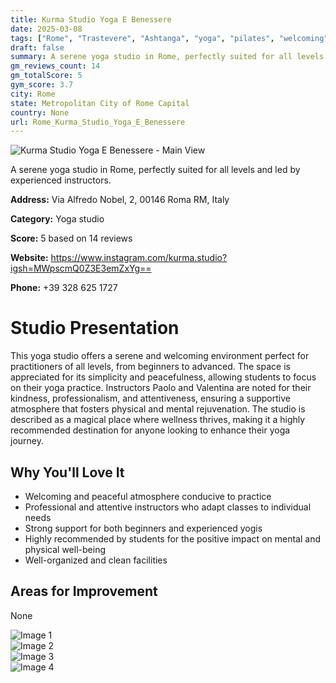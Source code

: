 ```yaml
---
title: Kurma Studio Yoga E Benessere
date: 2025-03-08
tags: ["Rome", "Trastevere", "Ashtanga", "yoga", "pilates", "welcoming", "peaceful", "Rome"]  
draft: false
summary: A serene yoga studio in Rome, perfectly suited for all levels and led by experienced instructors.
gm_reviews_count: 14
gm_totalScore: 5
gym_score: 3.7
city: Rome
state: Metropolitan City of Rome Capital
country: None
url: Rome_Kurma_Studio_Yoga_E_Benessere
---
```


<div className="aspect-[16/9] relative my-8">
  <img 
    src="https://lh5.googleusercontent.com/p/AF1QipP3E98zrfkvju5fEJN4HwF9kLyOvVr8ZQENzAGV=w1920-h1080-k-no"
    alt="Kurma Studio Yoga E Benessere - Main View"
    className="object-cover absolute inset-0 w-full h-full rounded-lg"
  />
</div>

A serene yoga studio in Rome, perfectly suited for all levels and led by experienced instructors.

**Address:** Via Alfredo Nobel, 2, 00146 Roma RM, Italy

**Category:** Yoga studio

**Score:** 5 based on 14 reviews

**Website:** https://www.instagram.com/kurma.studio?igsh=MWpscmQ0Z3E3emZxYg==

**Phone:** +39 328 625 1727

# Studio Presentation

This yoga studio offers a serene and welcoming environment perfect for practitioners of all levels, from beginners to advanced. The space is appreciated for its simplicity and peacefulness, allowing students to focus on their yoga practice. Instructors Paolo and Valentina are noted for their kindness, professionalism, and attentiveness, ensuring a supportive atmosphere that fosters physical and mental rejuvenation. The studio is described as a magical place where wellness thrives, making it a highly recommended destination for anyone looking to enhance their yoga journey.

## Why You'll Love It

- Welcoming and peaceful atmosphere conducive to practice
- Professional and attentive instructors who adapt classes to individual needs
- Strong support for both beginners and experienced yogis
- Highly recommended by students for the positive impact on mental and physical well-being
- Well-organized and clean facilities

## Areas for Improvement

None

<div className="grid grid-cols-1 xl:grid-cols-2 gap-4 my-8">
<div className="aspect-[4/3] relative"><img src="https://lh5.googleusercontent.com/p/AF1QipNlrHmFzP-bwP90u3gSBmH0kbMUBBgwXQXk8rwI=w1920-h1080-k-no" alt="Image 1" className="object-cover absolute inset-0 w-full h-full rounded-lg" /></div>
<div className="aspect-[4/3] relative"><img src="https://lh5.googleusercontent.com/p/AF1QipOP14QpO9a2dABXghhWTayBQ31LQH2u0DecORcs=w1920-h1080-k-no" alt="Image 2" className="object-cover absolute inset-0 w-full h-full rounded-lg" /></div>
<div className="aspect-[4/3] relative"><img src="https://lh5.googleusercontent.com/p/AF1QipOFnv8qR0nG5sCjjMY7_kJ7hmAcD7Pfj-b6GGpv=w1920-h1080-k-no" alt="Image 3" className="object-cover absolute inset-0 w-full h-full rounded-lg" /></div>
<div className="aspect-[4/3] relative"><img src="https://lh5.googleusercontent.com/p/AF1QipM78F5Ul1pY5Hfqs0QTdQSCenetGDwCYVh6i0Cr=w1920-h1080-k-no" alt="Image 4" className="object-cover absolute inset-0 w-full h-full rounded-lg" /></div>
</div>